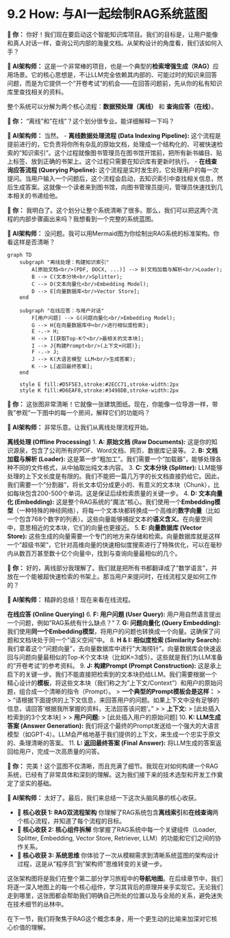 # 9.2 How: 与AI一起绘制RAG系统蓝图

::: {.callout-note title="与AI的探索之旅"}

**👤 你：**
你好！我们现在要启动这个智能知识库项目。我们的目标是，让用户能像和真人对话一样，查询公司内部的海量文档。从架构设计的角度看，我们该如何入手？

**🤖 AI架构师：**
这是一个非常棒的项目，也是一个典型的**检索增强生成（RAG）**应用场景。它的核心思想是，不让LLM完全依赖其内部的、可能过时的知识来回答问题，而是为它提供一个"开卷考试"的机会——在回答问题前，先从你的私有知识库里查找相关的资料。

整个系统可以分解为两个核心流程：**数据预处理（离线）** 和 **查询应答（在线）**。

**👤 你：**
"离线"和"在线"？这个划分很专业。能详细解释一下吗？

**🤖 AI架构师：**
当然。
-   **离线数据处理流程 (Data Indexing Pipeline):** 这个流程是提前进行的，它负责将你所有杂乱的原始文档，处理成一个结构化的、可被快速检索的"知识索引"。这个过程就像图书管理员在图书馆开馆前，把所有新书编目、贴上标签、放到正确的书架上。这个过程只需要在知识库有更新时执行。
-   **在线查询应答流程 (Querying Pipeline):** 这个流程是实时发生的，它处理用户的每一次提问。当用户输入一个问题后，这个流程会启动，去知识索引中查找相关信息，然后生成答案。这就像一个读者来到图书馆，向图书管理员提问，管理员快速找到几本相关的书递给他。

**👤 你：**
我明白了。这个划分让整个系统清晰了很多。那么，我们可以把这两个流程的内部步骤画出来吗？我想看到一个完整的系统蓝图。

**🤖 AI架构师：**
没问题。我可以用Mermaid图为你绘制出RAG系统的标准架构。你看这样是否清晰？

```mermaid
graph TD
    subgraph "离线处理：构建知识索引"
        A[原始文档<br/>(PDF, DOCX, ...)] --> B(文档加载与解析<br/>Loader);
        B --> C(文本分块<br/>Splitter);
        C --> D(文本向量化<br/>Embedding Model);
        D --> E[向量数据库<br/>Vector Store];
    end

    subgraph "在线应答：与用户对话"
        F[用户问题] --> G(问题向量化<br/>Embedding Model);
        G --> H{在向量数据库中<br/>进行相似度检索};
        E -.-> H;
        H --> I[获取Top-K个<br/>最相关的文本块];
        I --> J{构建Prompt<br/>(上下文+问题)};
        F -.-> J;
        J --> K(大语言模型 LLM<br/>生成答案);
        K --> L[返回最终答案];
    end

    style E fill:#D5F5E3,stroke:#2ECC71,stroke-width:2px
    style K fill:#D6EAF8,stroke:#3498DB,stroke-width:2px
```

**👤 你：**
这张图非常清晰！它就像一张建筑图纸。现在，你能像一位导游一样，带我"参观"一下图中的每一个房间，解释它们的功能吗？

**🤖 AI架构师：**
非常乐意。让我们从离线处理流程开始。

**离线处理 (Offline Processing)**
1.  **A: 原始文档 (Raw Documents):** 这是你的知识源泉，包含了公司所有的PDF、Word文档、网页、数据库记录等。
2.  **B: 文档加载与解析 (Loader):** 这是第一步"粗加工"。我们需要一个"加载器"，能够处理各种不同的文件格式，从中抽取出纯文本内容。
3.  **C: 文本分块 (Splitter):** LLM能够处理的上下文长度是有限的。我们不能把一篇几万字的长文档直接扔给它。因此，我们需要一个"分割器"，将长文本切分成更小的、有意义的文本块（Chunk），比如每块包含200-500个单词。这是保证后续检索质量的关键一步。
4.  **D: 文本向量化 (Embedding):** 这是整个RAG系统的"魔法"核心。我们使用一个**Embedding模型**（一种特殊的神经网络），将每一个文本块都转换成一个高维的**数字向量**（比如一个包含768个数字的列表）。这些向量能够捕捉文本的**语义含义**。在向量空间中，意思相近的文本块，它们的向量也更接近。
5.  **E: 向量数据库 (Vector Store):** 这些生成的向量需要一个专门的地方来存储和检索。向量数据库就是这样一个"超级书架"，它针对高维向量的快速相似度搜索进行了特殊优化，可以在毫秒内从数百万甚至数十亿个向量中，找到与查询向量最相似的几个。

**👤 你：**
好的，离线部分我理解了。我们就是把所有书都翻译成了"数学语言"，并放在一个能被超快速检索的书架上。那当用户来提问时，在线流程又是如何工作的？

**🤖 AI架构师：**
精辟的总结！现在来看在线流程。

**在线应答 (Online Querying)**
6.  **F: 用户问题 (User Query):** 用户用自然语言提出一个问题，例如"RAG系统有什么缺点？"
7.  **G: 问题向量化 (Query Embedding):** 我们使用**同一个Embedding模型**，将用户的问题也转换成一个向量。这确保了问题和文档块处于同一个"语义空间"中。
8.  **H & I: 相似度检索 (Similarity Search):** 我们拿着这个"问题向量"，去向量数据库中进行"大海捞针"。向量数据库会快速返回与问题向量最相似的Top-K个文本块（比如K=3或5）。这些就是我们为LLM准备的"开卷考试"的参考资料。
9.  **J: 构建Prompt (Prompt Construction):** 这是承上启下的关键一步。我们不能直接把检索到的文本块扔给LLM。我们需要根据一个精心设计的**模板**，将这些文本块（我们称之为"上下文/Context"）和用户的原始问题，组合成一个清晰的指令（Prompt）。
    > **一个典型的Prompt模板会是这样：**
    >
    > "请根据下面提供的上下文信息，来回答用户的问题。如果上下文中没有足够的信息，请回答'根据我所掌握的资料，无法回答该问题'。"
    >
    > **上下文:**
    > [此处插入检索到的3个文本块]
    >
    > **用户问题:**
    > [此处插入用户的原始问题]
10. **K: LLM生成答案 (Answer Generation):** 我们将这个最终的Prompt发送给一个强大的大语言模型（如GPT-4）。LLM会严格地基于我们提供的上下文，来生成一个忠实于原文的、条理清晰的答案。
11. **L: 返回最终答案 (Final Answer):** 将LLM生成的答案返回给用户，完成一次高质量的问答。

**👤 你：**
完美！这个蓝图不仅清晰，而且充满了细节。我现在对如何构建一个RAG系统，已经有了非常具体和深刻的理解。这为我们接下来的技术选型和开发工作奠定了坚实的基础。

**🤖 AI架构师：**
太好了。最后，我们来总结一下这次头脑风暴的核心收获。

-   **🎯 核心收获 1: RAG双流程架构**
    你理解了RAG系统包含**离线索引**和**在线查询**两个核心流程，并知道了每个流程的目标。
-   **🎯 核心收获 2: 核心组件拆解**
    你掌握了RAG系统中每一个关键组件（Loader, Splitter, Embedding, Vector Store, Retriever, LLM）的功能和它们之间的协作关系。
-   **🎯 核心收获 3: 系统思维**
    你体验了一次从模糊需求到清晰系统蓝图的架构设计过程，这是从"程序员"到"架构师"思维转变的关键一步。

这张架构图将是我们在整个第二部分学习旅程中的**导航地图**。在后续章节中，我们将逐一深入地图上的每一个核心组件，学习其背后的原理并亲手实现它。无论我们走到哪里，这张图都会帮助我们明确自己所处的位置以及与全局的关系，避免迷失在技术细节的丛林中。

:::

在下一节，我们将聚焦于RAG这个概念本身，用一个更生动的比喻来加深对它核心价值的理解。 